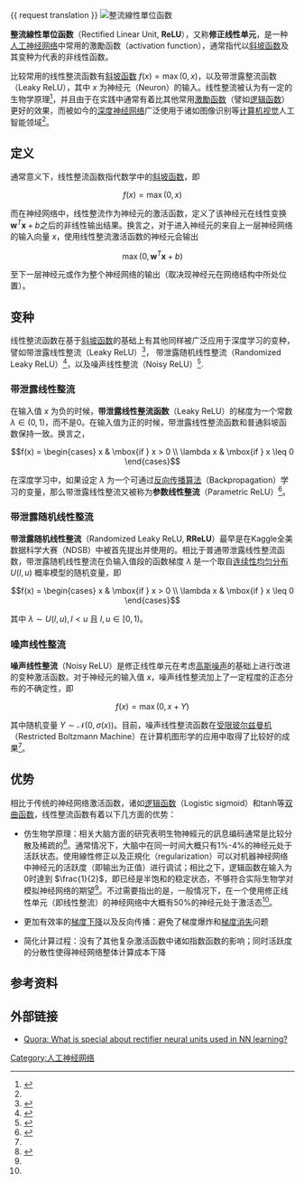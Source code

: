 {{NoteTA
| G1 = IT
}}
{{ request translation }}
[[Image:Ramp_function.svg|整流線性單位函数]]
{{机器学习导航栏}}

'''整流線性單位函数'''（Rectified Linear Unit, '''ReLU'''），又称'''修正线性单元'''，是一种[[人工神经网络|人工神经网络]]中常用的激勵函数（activation function），通常指代以[[斜坡函数|斜坡函数]]及其变种为代表的非线性函数。

比较常用的线性整流函数有[[斜坡函数|斜坡函数]] <math>f(x) = \max(0, x)</math>，以及带泄露整流函数（Leaky ReLU），其中 <math>x</math> 为神经元（Neuron）的输入。线性整流被认为有一定的生物学原理<ref name="glorot2011">{{cite conference |authors=Xavier Glorot, Antoine Bordes and [[Yoshua_Bengio|Yoshua Bengio]] |year=2011 |title=Deep sparse rectifier neural networks |conference=AISTATS |url=http://jmlr.org/proceedings/papers/v15/glorot11a/glorot11a.pdf}}</ref>，并且由于在实践中通常有着比其他常用[[激勵函数|激勵函数]]（譬如[[逻辑函数|逻辑函数]]）更好的效果，而被如今的[[深度学习|深度神经网络]]广泛使用于诸如图像识别等[[计算机视觉|计算机视觉]]人工智能领域<ref name="glorot2011"/>。

== 定义 ==
通常意义下，线性整流函数指代数学中的[[斜坡函数|斜坡函数]]，即

:<math>f(x) = \max(0, x)</math>

而在神经网络中，线性整流作为神经元的激活函数，定义了该神经元在线性变换 <math> \mathbf{w}^T \mathbf{x} + b </math>之后的非线性输出结果。换言之，对于进入神经元的来自上一层神经网络的输入向量 <math>x</math>，使用线性整流激活函数的神经元会输出

:<math>\max(0, \mathbf{w}^T \mathbf{x} + b)</math>

至下一层神经元或作为整个神经网络的输出（取决现神经元在网络结构中所处位置）。

== 变种 ==
线性整流函数在基于[[斜坡函数|斜坡函数]]的基础上有其他同样被广泛应用于深度学习的变种，譬如带泄露线性整流（Leaky ReLU）<ref name="leakyrelu">{{cite conference|authors=Andrew L. Maas, Awni Y. Hannum and [[Andrew_Ng|Andrew Y. Ng]]|year=2013|title=Rectified Nonlinearities Improve Neural Network Acoustic Models|conference=[[International_Conference_on_Machine_Learning|ICML]]|url=https://ai.stanford.edu/~amaas/papers/relu_hybrid_icml2013_final.pdf}}</ref>， 带泄露随机线性整流（Randomized Leaky ReLU）<ref name="randomizedleakyrelu">{{cite arXiv |last1=Xu |first1=Bing |last2=Wang |first2=Naiyan |last3=Chen |first3=Tianqi |last4=Li |first4=Mu |date=2015 |title=Empirical Evaluation of Rectified Activations in Convolution Network |eprint=1505.00853v2 |url=https://arxiv.org/pdf/1505.00853.pdf}}</ref>，以及噪声线性整流（Noisy ReLU）<ref name="nair2010">{{cite conference |authors=Vinod Nair and [[Geoffrey_Hinton|Geoffrey Hinton]] |year=2010 |title=Rectified linear units improve restricted Boltzmann machines |conference=[[International_Conference_on_Machine_Learning|ICML]] |url=http://machinelearning.wustl.edu/mlpapers/paper_files/icml2010_NairH10.pdf |deadurl=yes |archiveurl=https://web.archive.org/web/20140324020659/http://machinelearning.wustl.edu/mlpapers/paper_files/icml2010_NairH10.pdf |archivedate=2014-03-24 }}</ref>.

=== 带泄露线性整流 ===
在输入值 <math>x</math> 为负的时候，'''带泄露线性整流函数'''（Leaky ReLU）的梯度为一个常数 <math>\lambda \in (0, 1)</math>，而不是0。在输入值为正的时候，带泄露线性整流函数和普通斜坡函数保持一致。换言之，

:<math>f(x)  = \begin{cases}
    x & \mbox{if } x > 0 \\
    \lambda x & \mbox{if } x \leq 0
\end{cases}</math>

在深度学习中，如果设定 <math>\lambda</math> 为一个可通过[[反向传播算法|反向传播算法]]（Backpropagation）学习的变量，那么带泄露线性整流又被称为'''参数线性整流'''（Parametric ReLU）<ref name="parametricrelu">{{cite arXiv |last1=He |first1=Kaiming |last2=Zhang |first2=Xiangyu |last3=Ren |first3=Shaoqing |last4=Sun |first4=Jian |date=2015 |title=Delving Deep into Rectifiers:Surpassing Human-Level Performance on ImageNet Classification|eprint=1502.01852v1|url=https://arxiv.org/pdf/1502.01852.pdf}}</ref>。

=== 带泄露随机线性整流 ===
'''带泄露随机线性整流'''（Randomized Leaky ReLU, '''RReLU'''）最早是在Kaggle全美数据科学大赛（NDSB）中被首先提出并使用的。相比于普通带泄露线性整流函数，带泄露随机线性整流在负输入值段的函数梯度 <math>\lambda</math> 是一个取自[[连续性均匀分布|连续性均匀分布]] <math>U(l,u)</math> 概率模型的随机变量，即

:<math>f(x)  = \begin{cases}
    x & \mbox{if } x > 0 \\
    \lambda x & \mbox{if } x \leq 0
\end{cases}</math>

其中 <math>\lambda \sim U(l,u), l < u</math> 且 <math>l,u \in [0,1)</math>。

=== 噪声线性整流 ===
'''噪声线性整流'''（Noisy ReLU）是修正线性单元在考虑[[高斯噪声|高斯噪声]]的基础上进行改进的变种激活函数。对于神经元的输入值 <math>x</math>，噪声线性整流加上了一定程度的正态分布的不确定性，即

:<math>f(x)=\max(0, x+Y)</math>

其中随机变量 <math>Y \sim \mathcal{N}(0, \sigma(x))</math>。目前，噪声线性整流函数在[[受限玻尔兹曼机|受限玻尔兹曼机]]（Restricted Boltzmann Machine）在计算机图形学的应用中取得了比较好的成果<ref name="nair2010"/>。

== 优势 ==
相比于传统的神经网络激活函数，诸如[[逻辑函数|逻辑函数]]（Logistic sigmoid）和tanh等[[双曲函数|双曲函数]]，线性整流函数有着以下几方面的优势：
*仿生物学原理：相关大脑方面的研究表明生物神經元的訊息编码通常是比较分散及稀疏的<ref name="brainresearch">{{cite conference |authors=David Attwell and Simon B. Laughlin |year=2001 |title=An energy budget for signaling in the grey matter of the brain |conference=JCBFM |url=http://jcb.sagepub.com/content/21/10/1133.long }}{{Dead link|date=2018年6月 |bot=InternetArchiveBot |fix-attempted=no }}</ref>。通常情况下，大脑中在同一时间大概只有1%-4%的神经元处于活跃状态。使用線性修正以及正規化（regularization）可以对机器神经网络中神经元的活跃度（即输出为正值）进行调试；相比之下，逻辑函数在输入为0时達到 <math>\frac{1}{2}</math>，即已经是半饱和的稳定状态，不够符合实际生物学对模拟神经网络的期望<ref name="glorot2011"/>。不过需要指出的是，一般情况下，在一个使用修正线性单元（即线性整流）的神经网络中大概有50%的神经元处于激活态<ref name="glorot2011"/>。

*更加有效率的[[梯度下降法|梯度下降]]以及反向传播：避免了梯度爆炸和[[梯度消失问题|梯度消失]]问题

*简化计算过程：没有了其他复杂激活函数中诸如指数函数的影响；同时活跃度的分散性使得神经网络整体计算成本下降

== 参考资料 ==
<!--- 参见https://zh.wikipedia.org/wiki/Wikipedia:%E8%84%9A%E6%B3%A8以获知如何使用<ref></ref>标签来插入参考资料，它们会自动显示在下方。 -->
{{Reflist}}

== 外部链接 ==
* [https://www.quora.com/What-is-special-about-rectifier-neural-units-used-in-NN-learning Quora: What is special about rectifier neural units used in NN learning?]  


<!--- 分类 --->

[[Category:人工神经网络|Category:人工神经网络]]
